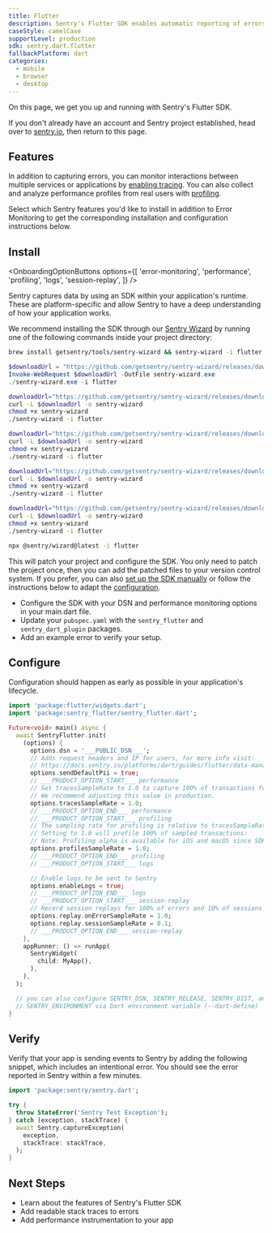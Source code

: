 ```yaml
---
title: Flutter
description: Sentry's Flutter SDK enables automatic reporting of errors and performance data in your application.
caseStyle: camelCase
supportLevel: production
sdk: sentry.dart.flutter
fallbackPlatform: dart
categories:
  - mobile
  - browser
  - desktop
---
```


On this page, we get you up and running with Sentry's Flutter SDK.

<Alert>

If you don't already have an account and Sentry project established, head over to [sentry.io](https://sentry.io/signup/), then return to this page.

</Alert>

## Features

In addition to capturing errors, you can monitor interactions between multiple services or applications by [enabling tracing](/concepts/key-terms/tracing/). You can also collect and analyze performance profiles from real users with [profiling](/product/explore/profiling/).

Select which Sentry features you'd like to install in addition to Error Monitoring to get the corresponding installation and configuration instructions below.

## Install

<OnboardingOptionButtons
  options={[
    'error-monitoring',
    'performance',
    'profiling',
    'logs',
    'session-replay',
  ]}
/>

Sentry captures data by using an SDK within your application's runtime. These are platform-specific and allow Sentry to have a deep understanding of how your application works.

We recommend installing the SDK through our [Sentry Wizard](https://github.com/getsentry/sentry-wizard) by running one of the following commands inside your project directory:

```bash {tabTitle:brew}
brew install getsentry/tools/sentry-wizard && sentry-wizard -i flutter
```

```powershell {tabTitle:Windows}
$downloadUrl = "https://github.com/getsentry/sentry-wizard/releases/download/v5.1.0/sentry-wizard-win-x64.exe"
Invoke-WebRequest $downloadUrl -OutFile sentry-wizard.exe
./sentry-wizard.exe -i flutter
```

```bash {tabTitle:macOS (Intel/x64)}
downloadUrl="https://github.com/getsentry/sentry-wizard/releases/download/v5.1.0/sentry-wizard-darwin-x64"
curl -L $downloadUrl -o sentry-wizard
chmod +x sentry-wizard
./sentry-wizard -i flutter
```

```bash {tabTitle:macOS (Apple Silicon/arm64)}
downloadUrl="https://github.com/getsentry/sentry-wizard/releases/download/v5.1.0/sentry-wizard-darwin-arm64"
curl -L $downloadUrl -o sentry-wizard
chmod +x sentry-wizard
./sentry-wizard -i flutter
```

```bash {tabTitle:Linux (x64)}
downloadUrl="https://github.com/getsentry/sentry-wizard/releases/download/v5.1.0/sentry-wizard-linux-x64"
curl -L $downloadUrl -o sentry-wizard
chmod +x sentry-wizard
./sentry-wizard -i flutter
```

```bash {tabTitle:Linux (arm64)}
downloadUrl="https://github.com/getsentry/sentry-wizard/releases/download/v5.1.0/sentry-wizard-linux-arm64"
curl -L $downloadUrl -o sentry-wizard
chmod +x sentry-wizard
./sentry-wizard -i flutter
```

```bash {tabTitle:npx}
npx @sentry/wizard@latest -i flutter
```

This will patch your project and configure the SDK. You only need to patch the project once, then you can add the patched files to your version control system.
If you prefer, you can also [set up the SDK manually](/platforms/dart/guides/flutter/manual-setup/) or follow the instructions below to adapt the [configuration](#configure).

<Expandable title="The following tasks will be performed by the Sentry Wizard">

- Configure the SDK with your DSN and performance monitoring options in your main.dart file.
- Update your `pubspec.yaml` with the `sentry_flutter` and `sentry_dart_plugin` packages.
- Add an example error to verify your setup.

</Expandable>

## Configure

Configuration should happen as early as possible in your application's lifecycle.

```dart
import 'package:flutter/widgets.dart';
import 'package:sentry_flutter/sentry_flutter.dart';

Future<void> main() async {
  await SentryFlutter.init(
    (options) {
      options.dsn = '___PUBLIC_DSN___';
      // Adds request headers and IP for users, for more info visit:
      // https://docs.sentry.io/platforms/dart/guides/flutter/data-management/data-collected/
      options.sendDefaultPii = true;
      // ___PRODUCT_OPTION_START___ performance
      // Set tracesSampleRate to 1.0 to capture 100% of transactions for tracing.
      // We recommend adjusting this value in production.
      options.tracesSampleRate = 1.0;
      // ___PRODUCT_OPTION_END___ performance
      // ___PRODUCT_OPTION_START___ profiling
      // The sampling rate for profiling is relative to tracesSampleRate
      // Setting to 1.0 will profile 100% of sampled transactions:
      // Note: Profiling alpha is available for iOS and macOS since SDK version 7.12.0
      options.profilesSampleRate = 1.0;
      // ___PRODUCT_OPTION_END___ profiling
      // ___PRODUCT_OPTION_START___ logs

      // Enable logs to be sent to Sentry
      options.enableLogs = true;
      // ___PRODUCT_OPTION_END___ logs
      // ___PRODUCT_OPTION_START___ session-replay
      // Record session replays for 100% of errors and 10% of sessions
      options.replay.onErrorSampleRate = 1.0;
      options.replay.sessionSampleRate = 0.1;
      // ___PRODUCT_OPTION_END___ session-replay
    },
    appRunner: () => runApp(
      SentryWidget(
        child: MyApp(),
      ),
    ),
  );

  // you can also configure SENTRY_DSN, SENTRY_RELEASE, SENTRY_DIST, and
  // SENTRY_ENVIRONMENT via Dart environment variable (--dart-define)
}
```

## Verify

Verify that your app is sending events to Sentry by adding the following snippet, which includes an intentional error. You should see the error reported in Sentry within a few minutes.

```dart
import 'package:sentry/sentry.dart';

try {
  throw StateError('Sentry Test Exception');
} catch (exception, stackTrace) {
  await Sentry.captureException(
    exception,
    stackTrace: stackTrace,
  );
}
```

## Next Steps

- <PlatformLink to="/features">Learn about the features of Sentry's Flutter SDK</PlatformLink>
- <PlatformLink to="/upload-debug/#when-to-upload/">Add readable stack traces to errors</PlatformLink>
- <PlatformLink to="/tracing/instrumentation">Add performance instrumentation to your app</PlatformLink>
